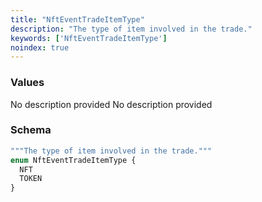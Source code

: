 ```yaml
---
title: "NftEventTradeItemType"
description: "The type of item involved in the trade."
keywords: ['NftEventTradeItemType']
noindex: true
---
```


### Values

<ResponseField name="NFT" type="enum">
  No description provided
</ResponseField>

<ResponseField name="TOKEN" type="enum">
  No description provided
</ResponseField>

### Schema


```graphql 
"""The type of item involved in the trade."""
enum NftEventTradeItemType {
  NFT
  TOKEN
}
```
